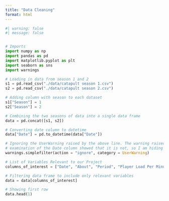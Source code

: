 ```yaml
---
title: "Data Cleaning"
format: html
---
```


```python
#| warning: false
#| message: false


# Imports
import numpy as np
import pandas as pd
import matplotlib.pyplot as plt
import seaborn as sns
import warnings

# Loading in data from season 1 and 2
s1 = pd.read_csv("./data/catapult season 1.csv")
s2 = pd.read_csv("./data/catapult season 2.csv")

# Adding column with season to each dataset
s1["Season"] = 1
s2["Season"] = 2

# Combining the two seasons of data into a single data frame
data = pd.concat([s1, s2])

# Converting date column to datetime
data["Date"] = pd.to_datetime(data["Date"])

# Ignoring the UserWarning raised by the above line. The warning raised tells me that not setting a specific format or handing errors could be problematic, but further
# examination of the Date column showed that it is not, so I am hiding the warning from printing
warnings.simplefilter(action = "ignore", category = UserWarning)

# List of Variables Relevant to our Project
columns_of_interest = ["Date", "About", "Period", "Player Load Per Minute", "IMA Accel Low", "IMA Accel High", "IMA Accel Total", "IMA Jump Count Low Band", "IMA Jump Count Med Band", "IMA Jump Count High Band", "Season"]

# Filtering data frame to include only relevant variables
data = data[columns_of_interest]

# Showing first row
data.head(1)
```